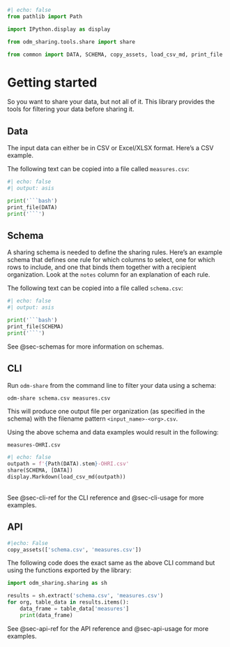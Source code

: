 ```python
#| echo: false
from pathlib import Path

import IPython.display as display

from odm_sharing.tools.share import share

from common import DATA, SCHEMA, copy_assets, load_csv_md, print_file
```

# Getting started {#sec-getting-started}

So you want to share your data, but not all of it. This library provides the
tools for filtering your data before sharing it.

## Data

The input data can either be in CSV or Excel/XLSX format. Here's a CSV example.

The following text can be copied into a file called `measures.csv`:

```python
#| echo: false
#| output: asis

print('```bash')
print_file(DATA)
print('```')
```

## Schema

A sharing schema is needed to define the sharing rules. Here's an example
schema that defines one rule for which columns to select, one for which rows to
include, and one that binds them together with a recipient organization. Look
at the `notes` column for an explanation of each rule.

The following text can be copied into a file called `schema.csv`:

```python
#| echo: false
#| output: asis

print('```bash')
print_file(SCHEMA)
print('```')
```

See @sec-schemas for more information on schemas.

## CLI

Run `odm-share` from the command line to filter your data using a schema:

```bash
odm-share schema.csv measures.csv
```

This will produce one output file per organization (as specified in the schema)
with the filename pattern `<input_name>-<org>.csv`.

Using the above schema and data examples would result in the following:

`measures-OHRI.csv`
```python
#| echo: false
outpath = f'{Path(DATA).stem}-OHRI.csv'
share(SCHEMA, [DATA])
display.Markdown(load_csv_md(outpath))
```
<br/> <!-- needed because `display` doesn't add bottom margin -->
See @sec-cli-ref for the CLI reference and @sec-cli-usage for more examples.

## API

```python
#|echo: False
copy_assets(['schema.csv', 'measures.csv'])
```

The following code does the exact same as the above CLI command but using the
functions exported by the library:

```python
import odm_sharing.sharing as sh

results = sh.extract('schema.csv', 'measures.csv')
for org, table_data in results.items():
    data_frame = table_data['measures']
    print(data_frame)
```

See @sec-api-ref for the API reference and @sec-api-usage for more examples.
